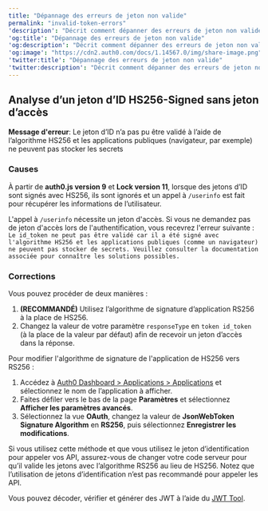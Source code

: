 ```yaml
---
title: "Dépannage des erreurs de jeton non valide"
permalink: "invalid-token-errors"
'description': "Décrit comment dépanner des erreurs de jeton non valide"
'og:title': "Dépannage des erreurs de jeton non valide"
'og:description': "Décrit comment dépanner des erreurs de jeton non valide"
'og:image': "https://cdn2.auth0.com/docs/1.14567.0/img/share-image.png"
'twitter:title': "Dépannage des erreurs de jeton non valide"
'twitter:description': "Décrit comment dépanner des erreurs de jeton non valide"
---
```


## Analyse d’un jeton d’ID HS256-Signed sans jeton d’accès

**Message d'erreur**: Le jeton d’ID n’a pas pu être validé à l’aide de l’algorithme HS256 et les applications publiques (navigateur, par exemple) ne peuvent pas stocker les secrets

### Causes

À partir de **auth0.js version 9** et **Lock version 11**, lorsque des jetons d’ID sont signés avec HS256, ils sont ignorés et un appel à `/userinfo` est fait pour récupérer les informations de l’utilisateur.

L'appel à `/userinfo` nécessite un jeton d'accès. Si vous ne demandez pas de jeton d'accès lors de l'authentification, vous recevrez l'erreur suivante :
`Le id_token ne peut pas être validé car il a été signé avec l'algorithme HS256
et les applications publiques (comme un navigateur) ne peuvent pas stocker de secrets.
Veuillez consulter la documentation associée pour connaître les solutions possibles.`

### Corrections

Vous pouvez procéder de deux manières :

1. **(RECOMMANDÉ)** Utilisez l’algorithme de signature d’application RS256 à la place de HS256.
2. Changez la valeur de votre paramètre `responseType` en `token id_token` (à la place de la valeur par défaut) afin de recevoir un jeton d’accès dans la réponse.

Pour modifier l'algorithme de signature de l'application de HS256 vers RS256 :

1. Accédez à [Auth0 Dashboard > Applications > Applications](https://manage.auth0.com/#/applications) et sélectionnez le nom de l’application à afficher.
2. Faites défiler vers le bas de la page **Paramètres** et sélectionnez **Afficher les paramètres avancés**.
3. Sélectionnez la vue **OAuth**, changez la valeur de **JsonWebToken Signature Algorithm** en **RS256**, puis sélectionnez **Enregistrer les modifications**.

Si vous utilisez cette méthode et que vous utilisez le jeton d’identification pour appeler vos API, assurez-vous de changer votre code serveur pour qu’il valide les jetons avec l’algorithme RS256 au lieu de HS256. Notez que l’utilisation de jetons d’identification n’est pas recommandé pour appeler les API.

Vous pouvez décoder, vérifier et générer des <Tooltip href="/docs/docs/fr-ca/glossary?term=json-web-token" tip="Jeton Web JSON (JWT)
Format standard de jeton d’ID (et souvent de jeton d’accès) utilisé pour représenter en toute sécurité des demandes entre deux parties." cta="Voir le glossaire">JWT</Tooltip> à l’aide du [JWT Tool](https://jwt.io/).